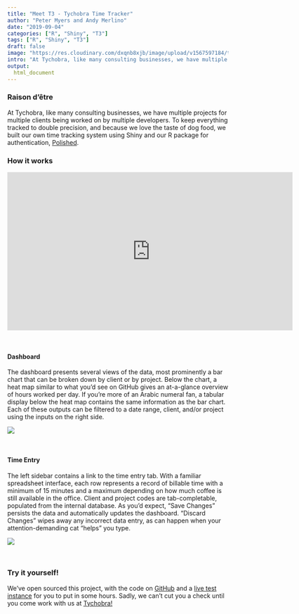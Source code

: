 ```yaml
---
title: "Meet T3 - Tychobra Time Tracker"
author: "Peter Myers and Andy Merlino"
date: "2019-09-04"
categories: ["R", "Shiny", "T3"]
tags: ["R", "Shiny", "T3"]
draft: false
image: "https://res.cloudinary.com/dxqnb8xjb/image/upload/v1567597184/t3_dash_h6zorr.png"
intro: "At Tychobra, like many consulting businesses, we have multiple projects for multiple clients being worked on by multiple developers. To keep everything tracked to double precision, and because we love the taste of dog food, we built our own time tracking system using Shiny and our R package for authentication, Polished"
output:
  html_document
---
```


### Raison d'être

At Tychobra, like many consulting businesses, we have multiple projects for multiple clients being worked on by multiple developers. To keep everything tracked to double precision, and because we love the taste of dog food, we built our own time tracking system using Shiny and our R package for authentication, [Polished](https://www.tychobra.com/posts/2019_08_27_announcing_polished/).

### How it works

<div style="text-align: center">
<iframe width="650" height="360" src="https://www.youtube.com/embed/t6e6d7Uq1Wo" frameborder="0" allow="accelerometer; autoplay; encrypted-media; gyroscope; picture-in-picture" allowfullscreen></iframe>
</div>

<br/>

#### Dashboard

The dashboard presents several views of the data, most prominently a bar chart that can be broken down by client or by project. Below the chart, a heat map similar to what you'd see on GitHub gives an at-a-glance overview of hours worked per day. If you're more of an Arabic numeral fan, a tabular display below the heat map contains the same information as the bar chart. Each of these outputs can be filtered to a date range, client, and/or project using the inputs on the right side.

![](https://res.cloudinary.com/dxqnb8xjb/image/upload/v1567597184/t3_dash_h6zorr.png)

<br/>

#### Time Entry

The left sidebar contains a link to the time entry tab. With a familiar spreadsheet interface, each row represents a record of billable time with a minimum of 15 minutes and a maximum depending on how much coffee is still available in the office. Client and project codes are tab-completable, populated from the internal database. As you'd expect, "Save Changes" persists the data and automatically updates the dashboard.   "Discard Changes" wipes away any incorrect data entry, as can happen when your attention-demanding cat "helps" you type.

![](https://res.cloudinary.com/dxqnb8xjb/image/upload/v1567597318/t3_time_entry_bpanab.png)

<br/>

### Try it yourself!

We've open sourced this project, with the code on [GitHub](https://github.com/Tychobra/t3_demo) and a [live test instance](http://tychobra.shinyapps.io/t3_demo/) for you to put in some hours. Sadly, we can't cut you a check until you come work with us at [Tychobra!](https://www.tychobra.com)
